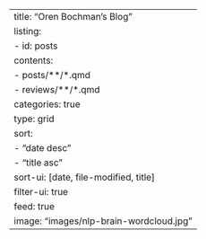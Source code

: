 ---
title: "Oren Bochman's Blog"
listing:
  - id: posts
    contents: 
      - posts/**/*.qmd 
      - reviews/**/*.qmd 
    categories: true
    type: grid
    sort:
      - "date desc"
      - "title asc"
    sort-ui:  [date, file-modified, title]
    filter-ui: true
    feed: true
image: "images/nlp-brain-wordcloud.jpg"
---